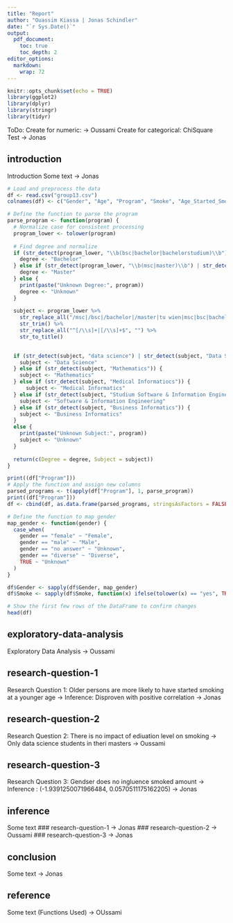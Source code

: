 ```yaml
---
title: "Report"
author: "Ouassim Kiassa | Jonas Schindler"
date: "`r Sys.Date()`"
output:
  pdf_document:
    toc: true
    toc_depth: 2
editor_options: 
  markdown: 
    wrap: 72
---
```


```r
knitr::opts_chunk$set(echo = TRUE)
library(ggplot2)
library(dplyr)
library(stringr)
library(tidyr)
```

ToDo: Create for numeric: -\> Oussami Create for categorical: ChiSquare
Test -\> Jonas

## introduction

Introduction Some text -\> Jonas

```r
# Load and preprocess the data
df <- read.csv("group13.csv")
colnames(df) <- c("Gender", "Age", "Program", "Smoke", "Age_Started_Smoking", "Amount")

# Define the function to parse the program
parse_program <- function(program) {
  # Normalize case for consistent processing
  program_lower <- tolower(program)
  
  # Find degree and normalize
  if (str_detect(program_lower, "\\b(bsc|bachelor|bachelorstudium)\\b")) {
    degree <- "Bachelor"
  } else if (str_detect(program_lower, "\\b(msc|master)\\b") | str_detect(program_lower, "data science")) {
    degree <- "Master"
  } else {
    print(paste("Unknown Degree:", program))
    degree <- "Unknown"
  }
  
  subject <- program_lower %>%
    str_replace_all("/msc|/bsc|/bachelor|/master|tu wien|msc|bsc|bachelor|master|\\s+at\\s+.*", "") %>%
    str_trim() %>%
    str_replace_all("^[/\\s]+|[/\\s]+$", "") %>%
    str_to_title()
  

  if (str_detect(subject, "data science") | str_detect(subject, "Data Science") | str_detect(subject, "Datascience")) {
    subject <- "Data Science"
  } else if (str_detect(subject, "Mathematics")) {
    subject <- "Mathematics"
  } else if (str_detect(subject, "Medical Informatiocs")) {
      subject <- "Medical Informatics"
  } else if (str_detect(subject, "Studium Software & Information Engineering")) {
    subject <- "Software & Information Engineering"
  } else if (str_detect(subject, "Business Informatics")) {
    subject <- "Business Informatics"
  }
  else {
    print(paste("Unknown Subject:", program))
    subject <- "Unknown"
  }
  
  return(c(Degree = degree, Subject = subject))
}

```

```r
print((df["Program"]))
# Apply the function and assign new columns
parsed_programs <- t(apply(df["Program"], 1, parse_program))
print((df["Program"]))
df <- cbind(df, as.data.frame(parsed_programs, stringsAsFactors = FALSE))

# Define the function to map gender
map_gender <- function(gender) {
  case_when(
    gender == "female" ~ "Female",
    gender == "male" ~ "Male",
    gender == "no answer" ~ "Unknown",
    gender == "diverse" ~ "Diverse",
    TRUE ~ "Unknown"
  )
}

df$Gender <- sapply(df$Gender, map_gender)
df$Smoke <- sapply(df$Smoke, function(x) ifelse(tolower(x) == "yes", TRUE, FALSE))

# Show the first few rows of the DataFrame to confirm changes
head(df)

```

## exploratory-data-analysis

Exploratory Data Analysis -\> Oussami

## research-question-1

Research Question 1: Older persons are more likely to have started
smoking at a younger age -\> Inference: Disproven with positive
correlation -\> Jonas

## research-question-2

Research Question 2: There is no impact of ediuation level on smoking
-\> Only data science students in theri masters -\> Oussami

## research-question-3

Research Question 3: Gendser does no ingluence smoked amount -\>
Inference : (-1.9391250071966484, 0.0570511175162205) -\> Jonas

## inference

Some text \### research-question-1 -\> Jonas \### research-question-2
-\> Oussami \### research-question-3 -\> Jonas

## conclusion

Some text -\> Jonas

## reference

Some text (Functions Used) -\> OUssami
